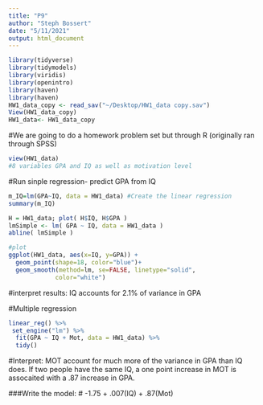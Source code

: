 ```yaml
---
title: "P9"
author: "Steph Bossert"
date: "5/11/2021"
output: html_document
---
```


```r
library(tidyverse) 
library(tidymodels)
library(viridis)
library(openintro)
library(haven)
library(haven)
HW1_data_copy <- read_sav("~/Desktop/HW1_data copy.sav")
View(HW1_data_copy)
HW1_data<- HW1_data_copy
```


#We are going to do a homework problem set but through R (originally ran through SPSS)
```r
view(HW1_data)
#8 variables GPA and IQ as well as motivation level
```



#Run sinple regression- predict GPA from IQ
```r
m_IQ=lm(GPA~IQ, data = HW1_data) #Create the linear regression
summary(m_IQ)

H = HW1_data; plot( H$IQ, H$GPA )
lmSimple <- lm( GPA ~ IQ, data = HW1_data )
abline( lmSimple )

#plot
ggplot(HW1_data, aes(x=IQ, y=GPA)) + 
  geom_point(shape=18, color="blue")+
  geom_smooth(method=lm, se=FALSE, linetype="solid",
             color="white")
```


#interpret results: IQ accounts for 2.1% of variance in GPA

#Multiple regression
```r
linear_reg() %>%
 set_engine("lm") %>%
  fit(GPA ~ IQ + Mot, data = HW1_data) %>%
  tidy()
```

#Interpret: MOT account for much more of the variance in GPA than IQ does. If two people have the same IQ, a one point increase in MOT is assocaited with a .87 increase in GPA. 

###Write the model:
# -1.75 + .007(IQ) + .87(Mot)




